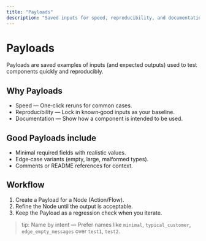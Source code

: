 ```yaml
---
title: "Payloads"
description: "Saved inputs for speed, reproducibility, and documentation"
---
```


# Payloads

Payloads are saved examples of inputs (and expected outputs) used to test components quickly and reproducibly.

## Why Payloads
- Speed — One‑click reruns for common cases.
- Reproducibility — Lock in known‑good inputs as your baseline.
- Documentation — Show how a component is intended to be used.

## Good Payloads include
- Minimal required fields with realistic values.
- Edge‑case variants (empty, large, malformed types).
- Comments or README references for context.

## Workflow
1. Create a Payload for a Node (Action/Flow).
2. Refine the Node until the output is acceptable.
3. Keep the Payload as a regression check when you iterate.

> tip: Name by intent — Prefer names like `minimal`, `typical_customer`, `edge_empty_messages` over `test1`, `test2`.
